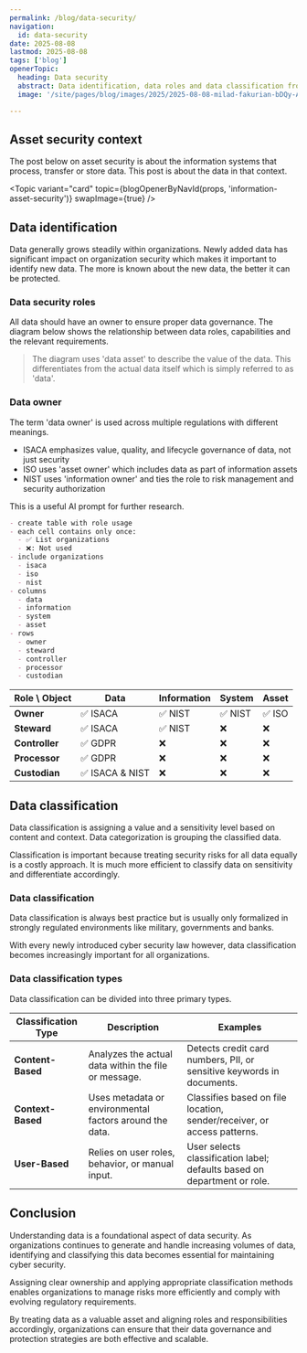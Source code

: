 ```yaml
---
permalink: /blog/data-security/
navigation:
  id: data-security
date: 2025-08-08
lastmod: 2025-08-08
tags: ['blog']
openerTopic:
  heading: Data security
  abstract: Data identification, data roles and data classification from a security perspective
  image: '/site/pages/blog/images/2025/2025-08-08-milad-fakurian-bDQy-AeHDFg-unsplash.jpg'

---
```



## Asset security context

The post below on asset security is about the information systems that process,
transfer or store data. This post is about the data in that context.

<Topic variant="card" topic={blogOpenerByNavId(props, 'information-asset-security')} swapImage={true} />

## Data identification

Data generally grows steadily within organizations. Newly added data has
significant impact on organization security which makes it important to identify
new data. The more is known about the new data, the better it can be protected.

### Data security roles

All data should have an owner to ensure proper data governance. The diagram
below shows the relationship between data roles, capabilities and the relevant
requirements.

> The diagram uses 'data asset' to describe the value of the data. This
> differentiates from the actual data itself which is simply referred to as
> 'data'.

<Diagram src="/site/pages/blog/images-security/data-asset-roles.svg" width="60rem" />

### Data owner

The term 'data owner' is used across multiple regulations with different
meanings.

- ISACA emphasizes value, quality, and lifecycle governance of data, not just
  security
- ISO uses 'asset owner' which includes data as part of information assets
- NIST uses 'information owner' and ties the role to risk management and
  security authorization

This is a useful AI prompt for further research.

```md
- create table with role usage
- each cell contains only once:
  - ✅ List organizations
  - ❌: Not used
- include organizations
  - isaca
  - iso
  - nist
- columns
  - data
  - information
  - system
  - asset
- rows
  - owner
  - steward
  - controller
  - processor
  - custodian
```

| **Role \\ Object** | **Data** | **Information** | **System** | **Asset** |
|---|---|---|---|---|
| **Owner** | ✅ ISACA | ✅ NIST | ✅ NIST | ✅ ISO |
| **Steward** | ✅ ISACA | ✅ NIST | ❌ | ❌ |
| **Controller** | ✅ GDPR | ❌ | ❌ | ❌ |
| **Processor** | ✅ GDPR | ❌ | ❌ | ❌ |
| **Custodian** | ✅ ISACA & NIST | ❌ | ❌ | ❌ |


## Data classification

Data classification is assigning a value and a sensitivity level based on
content and context. Data categorization is grouping the classified data.

Classification is important because treating security risks for all data equally
is a costly approach. It is much more efficient to classify data on sensitivity
and differentiate accordingly.

### Data classification

Data classification is always best practice but is usually only formalized in
strongly regulated environments like military, governments and banks.

With every newly introduced cyber security law however, data classification
becomes increasingly important for all organizations.


### Data classification types

Data classification can be divided into three primary types.

|  Classification Type  |  Description  |  Examples  |
|-----------------------|--------------------------------------------------------------|--------------------------------------------------------------|
| **Content-Based**     | Analyzes the actual data within the file or message.         | Detects credit card numbers, PII, or sensitive keywords in documents. |
| **Context-Based**     | Uses metadata or environmental factors around the data.      | Classifies based on file location, sender/receiver, or access patterns. |
| **User-Based**        | Relies on user roles, behavior, or manual input.             | User selects classification label; defaults based on department or role. |

## Conclusion

Understanding data is a foundational aspect of data security. As organizations
continues to generate and handle increasing volumes of data, identifying and
classifying this data becomes essential for maintaining cyber security.

Assigning clear ownership and applying appropriate classification methods
enables organizations to manage risks more efficiently and comply with evolving
regulatory requirements.

By treating data as a valuable asset and aligning roles and responsibilities
accordingly, organizations can ensure that their data governance and protection
strategies are both effective and scalable.
